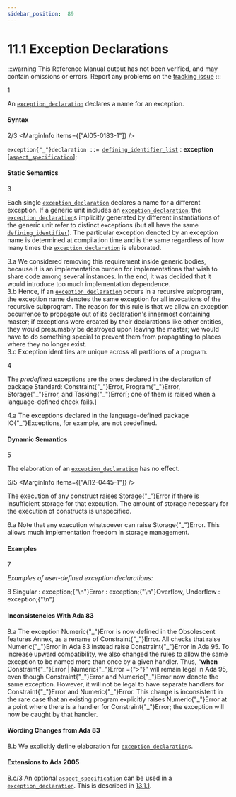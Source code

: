 ```yaml
---
sidebar_position:  89
---
```


# 11.1 Exception Declarations

:::warning
This Reference Manual output has not been verified,
and may contain omissions or errors.
Report any problems on the [tracking issue](https://github.com/ada-lang-io/ada-lang-io/issues/20)
:::


<MarginText>1</MarginText>
<p>An <code><a href="../AA-11/AA-11.1#S0303">exception_declaration</a></code> declares a name for an exception. <br /></p>


#### Syntax

<MarginText>2/3</MarginText>
<MarginInfo items={["AI05-0183-1"]} />

<CodeBlock>
<code>exception{"_"}declaration</code><a id="S0303"></a><code> ::= </code><code><a href="../AA-3/AA-3.3#S0033">defining_identifier_list</a></code> : <strong>exception</strong><br />   [<code><a href="../AA-13/AA-13.1#S0346">aspect_specification</a></code>];<br />

</CodeBlock>

#### Static Semantics

<MarginText>3</MarginText>
<p>Each single <code><a href="../AA-11/AA-11.1#S0303">exception_declaration</a></code> declares a name for a different exception. If a generic unit includes an <code><a href="../AA-11/AA-11.1#S0303">exception_declaration</a></code>, the <code><a href="../AA-11/AA-11.1#S0303">exception_declaration</a></code>s implicitly generated by different instantiations of the generic unit refer to distinct exceptions (but all have the same <code><a href="../AA-3/AA-3.1#S0022">defining_identifier</a></code>). The particular exception denoted by an exception name is determined at compilation time and is the same regardless of how many times the <code><a href="../AA-11/AA-11.1#S0303">exception_declaration</a></code> is elaborated. <br /></p>

<AnnotatedOnly>
<MarginText>3.a</MarginText>
<Admonition type="aarm" aarm="reason">
<strong></strong>We considered removing this requirement inside generic bodies, because it is an implementation burden for implementations that wish to share code among several instances. In the end, it was decided that it would introduce too much implementation dependence. <br />
</Admonition>
</AnnotatedOnly>

<AnnotatedOnly>
<MarginText>3.b</MarginText>
<Admonition type="aarm" aarm="ramification">
<strong></strong>Hence, if an <code><a href="../AA-11/AA-11.1#S0303">exception_declaration</a></code> occurs in a recursive subprogram, the exception name denotes the same exception for all invocations of the recursive subprogram. The reason for this rule is that we allow an exception occurrence to propagate out of its declaration's innermost containing master; if exceptions were created by their declarations like other entities, they would presumably be destroyed upon leaving the master; we would have to do something special to prevent them from propagating to places where they no longer exist. <br />
</Admonition>
</AnnotatedOnly>

<AnnotatedOnly>
<MarginText>3.c</MarginText>
<Admonition type="aarm" aarm="ramification">
<strong></strong>Exception identities are unique across all partitions of a program. <br />
</Admonition>
</AnnotatedOnly>

<MarginText>4</MarginText>
<p>The <em>predefined</em> exceptions are the ones declared in the declaration of package Standard: Constraint{"_"}Error, Program{"_"}Error, Storage{"_"}Error, and Tasking{"_"}Error[; one of them is raised when a language-defined check fails.] <br /></p>

<AnnotatedOnly>
<MarginText>4.a</MarginText>
<Admonition type="aarm" aarm="ramification">
<strong></strong>The exceptions declared in the language-defined package IO{"_"}Exceptions, for example, are not predefined. <br />
</Admonition>
</AnnotatedOnly>


#### Dynamic Semantics

<MarginText>5</MarginText>
<p>The elaboration of an <code><a href="../AA-11/AA-11.1#S0303">exception_declaration</a></code> has no effect.<br /></p>

<MarginText>6/5</MarginText>
<MarginInfo items={["AI12-0445-1"]} />
<p>The execution of any construct raises Storage{"_"}Error if there is insufficient storage for that execution. The amount of storage necessary for the execution of constructs is unspecified. <br /></p>

<AnnotatedOnly>
<MarginText>6.a</MarginText>
<Admonition type="aarm" aarm="ramification">
<strong></strong>Note that any execution whatsoever can raise Storage{"_"}Error. This allows much implementation freedom in storage management. <br />
</Admonition>
</AnnotatedOnly>


#### Examples

<MarginText>7</MarginText>
<p><em>Examples of user-defined exception declarations:</em> <br /></p>

<MarginText>8</MarginText>
<CodeBlock language="ada">
Singular : exception;{"\n"}Error    : exception;{"\n"}Overflow, Underflow : exception;{"\n"}

</CodeBlock>
<AnnotatedOnly>

#### Inconsistencies With Ada 83

</AnnotatedOnly>
<AnnotatedOnly>
<MarginText>8.a</MarginText>
<Admonition type="aarm" aarm="note">
The exception Numeric{"_"}Error is now defined in the Obsolescent features Annex, as a rename of Constraint{"_"}Error. All checks that raise Numeric{"_"}Error in Ada 83 instead raise Constraint{"_"}Error in Ada 95. To increase upward compatibility, we also changed the rules to allow the same exception to be named more than once by a given handler. Thus, &ldquo;<strong>when</strong> Constraint{"_"}Error | Numeric{"_"}Error ={">"}&rdquo; will remain legal in Ada 95, even though Constraint{"_"}Error and Numeric{"_"}Error now denote the same exception. However, it will not be legal to have separate handlers for Constraint{"_"}Error and Numeric{"_"}Error. This change is inconsistent in the rare case that an existing program explicitly raises Numeric{"_"}Error at a point where there is a handler for Constraint{"_"}Error; the exception will now be caught by that handler. <br />
</Admonition>
</AnnotatedOnly>

<AnnotatedOnly>

#### Wording Changes from Ada 83

</AnnotatedOnly>
<AnnotatedOnly>
<MarginText>8.b</MarginText>
<Admonition type="aarm" aarm="note">
We explicitly define elaboration for <code><a href="../AA-11/AA-11.1#S0303">exception_declaration</a></code>s. <br />
</Admonition>
</AnnotatedOnly>

<AnnotatedOnly>

#### Extensions to Ada 2005

</AnnotatedOnly>
<AnnotatedOnly>
<MarginText>8.c/3</MarginText>
<MarginInfo items={["AI05-0183-1"]} />
<Admonition type="aarm" aarm="note">
An optional <code><a href="../AA-13/AA-13.1#S0346">aspect_specification</a></code> can be used in a <code><a href="../AA-11/AA-11.1#S0303">exception_declaration</a></code>. This is described in <a href="../AA-13/AA-13.1#Subclause_13.1.1">13.1.1</a>. <br />
</Admonition>
</AnnotatedOnly>

